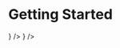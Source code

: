 
# Getting Started

<Cards>
    <Card
        title="Installation"
        href="/getting-started/installation"
        children=""
        icon={<BookOpenIcon className="h-5 w-5 text-gray-500" />}
    />
    <Card
        title="Configuration"
        href="/getting-started/configuration"
        children=""
        icon={<BookOpenIcon className="h-5 w-5 text-gray-500" />}
    />
</Cards>
